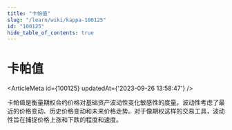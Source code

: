```yaml
---
title: "卡帕值"
slug: "/learn/wiki/kappa-100125"
id: "100125"
hide_table_of_contents: true
---
```



# 卡帕值

<ArticleMeta id={100125} updatedAt={'2023-09-26 13:58:47'} />
<div className='border-solid border-b border-t-0 my-4 border-[var(--ifm-color-gray-300)]' />

卡帕值是衡量期权合约价格对基础资产波动性变化敏感性的度量。波动性考虑了最近的价格变动、历史价格变动和未来价格走势。对于像期权这样的交易工具，波动性旨在捕捉价格上涨和下跌的程度和速度。
